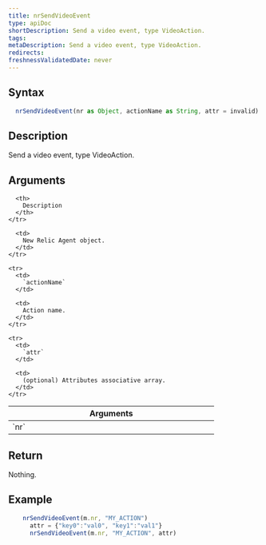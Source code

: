 ```yaml
---
title: nrSendVideoEvent
type: apiDoc
shortDescription: Send a video event, type VideoAction.
tags:
metaDescription: Send a video event, type VideoAction.
redirects:
freshnessValidatedDate: never
---
```


## Syntax

```js
  nrSendVideoEvent(nr as Object, actionName as String, attr = invalid) as Void
```

## Description

Send a video event, type VideoAction.

## Arguments

<table>
  <thead>
    <tr>
      <th width="25%">
        Arguments
      </th>

      <th>
        Description
      </th>
    </tr>
  </thead>

  <tbody>
    <tr>
      <td>
        `nr`
      </td>

      <td>
        New Relic Agent object.
      </td>
    </tr>

    <tr>
      <td>
        `actionName`
      </td>

      <td>
        Action name.
      </td>
    </tr>

    <tr>
      <td>
        `attr`
      </td>

      <td>
        (optional) Attributes associative array.
      </td>
    </tr>
  </tbody>
</table>
	
## Return

Nothing.
	
## Example

```js
  	nrSendVideoEvent(m.nr, "MY_ACTION")
	  attr = {"key0":"val0", "key1":"val1"}
	  nrSendVideoEvent(m.nr, "MY_ACTION", attr)
```
	